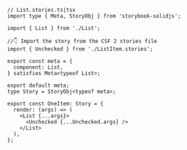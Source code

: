 ```tsx
// List.stories.ts|tsx
import type { Meta, StoryObj } from 'storybook-solidjs';

import { List } from './List';

//👇 Import the story from the CSF 2 stories file
import { Unchecked } from './ListItem.stories';

export const meta = {
  component: List,
} satisfies Meta<typeof List>;

export default meta;
type Story = StoryObj<typeof meta>;

export const OneItem: Story = {
  render: (args) => (
    <List {...args}>
      <Unchecked {...Unchecked.args} />
    </List>
  ),
};
```
